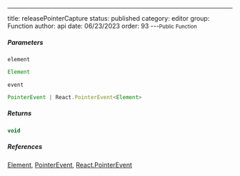 ---
title: releasePointerCapture
status: published
category: editor
group: Function
author: api
date: 06/23/2023
order: 93
---<Small>Public Function</Small>




##### Parameters


<ParametersTable>

<ParametersTableRow>
<ParametersTableName>

`element`

</ParametersTableName>
<ParametersTableDescription>

```ts
Element
```



</ParametersTableDescription>
</ParametersTableRow>
<ParametersTableRow>
<ParametersTableName>

`event`

</ParametersTableName>
<ParametersTableDescription>

```ts
PointerEvent | React.PointerEvent<Element>
```



</ParametersTableDescription>
</ParametersTableRow>
</ParametersTable>

##### Returns


```ts
void
```

##### References

[Element](/gen/Element-interface), [PointerEvent](/gen/PointerEvent-interface), [React.PointerEvent](/gen/@types/react-React-PointerEvent-interface)

